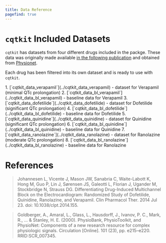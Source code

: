 ```yaml
---
title: Data Reference
pagefind: true
---
```



# `cqtkit` Included Datasets

`cqtkit` has datasets from four different drugs included in the packge. 
These data was originally made available [in the following publication](https://ascpt.onlinelibrary.wiley.com/doi/10.1038/clpt.2014.155)
and obtained from [Physionet](https://physionet.org/content/ecgrdvq/1.0.0/#files-panel).

Each drug has been filtered into its own dataset and is ready to use with `cqtkit`.

<Steps>
1. [`cqtkit_data_verapamil`](../cqtkit_data_verapamil) - dataset for Verapamil (minimal QTc prolongation)
2. [`cqtkit_data_bl_verapamil`](../cqtkit_data_bl_verapamil) - baseline data for Verapamil 
3. [`cqtkit_data_dofetilide`](../cqtkit_data_dofetilide) - dataset for Dofetilide (significant QTc prolongation)
4. [`cqtkit_data_bl_dofetilide`](../cqtkit_data_bl_dofetilide) - baseline data for Dofetilide
5. [`cqtkit_data_quinidine`](../cqtkit_data_quinidine) - dataset for Quinidine (significant QTc prolongation)
6. [`cqtkit_data_bl_quinidine`](../cqtkit_data_bl_quinidine) - baseline data for Quinidine
7. [`cqtkit_data_ranolazine`](../cqtkit_data_ranolazine) - dataset for Ranolazine (moderate QTc prolongation)
8. [`cqtkit_data_bl_ranolazine`](../cqtkit_data_bl_ranolazine) - baseline data for Ranolazine
</Steps>

# References

> Johannesen L, Vicente J, Mason JW, Sanabria C, Waite-Labott K, Hong M,
> Guo P, Lin J, Sørensen JS, Galeotti L, Florian J, Ugander M,
> Stockbridge N, Strauss DG. Differentiating Drug-Induced Multichannel
> Block on the Electrocardiogram: Randomized Study of Dofetilide,
> Quinidine, Ranolazine, and Verapamil. Clin Pharmacol Ther. 2014 Jul
> 23. doi: 10.1038/clpt.2014.155.


> Goldberger, A., Amaral, L., Glass, L., Hausdorff, J., Ivanov, P. C.,
> Mark, R., … & Stanley, H. E. (2000). PhysioBank, PhysioToolkit, and
> PhysioNet: Components of a new research resource for complex
> physiologic signals. Circulation \[Online\]. 101 (23), pp. e215–e220.
> RRID:SCR_007345.


